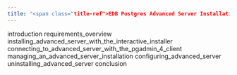 ```yaml
---
title: "<span class="title-ref">EDB Postgres Advanced Server Installation Guide for Windows</span>"
---
```




<div class="toctree" data-maxdepth="4">

introduction requirements_overview installing_advanced_server_with_the_interactive_installer connecting_to_advanced_server_with_the_pgadmin_4_client managing_an_advanced_server_installation configuring_advanced_server uninstalling_advanced_server conclusion

</div>
